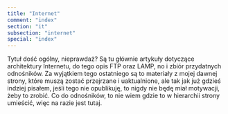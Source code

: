 ```yaml
---
title: "Internet"
comment: "index"
section: "it"
subsection: "internet"
special: "index"
---
```


Tytuł dość ogólny, nieprawdaż?  Są tu głównie artykuły dotyczące architektury Internetu, do tego opis FTP oraz LAMP, no i zbiór przydatnych odnośników. Za wyjątkiem tego ostatniego są to materiały z mojej dawnej strony, które muszą zostać przejrzane i uaktualnione, ale tak jak już gdzieś indziej pisałem, jeśli tego nie opublikuję, to nigdy nie będę miał motywacji, żeby to zrobić.  Co do odnośników, to nie wiem gdzie to w hierarchii strony umieścić, więc na razie jest tutaj.